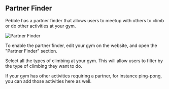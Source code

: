 ## Partner Finder

Pebble has a partner finder that allows users to meetup with others to climb or do other activities at your gym. 

![Partner Finder](../images/partner-finder.png)

To enable the partner finder, edit your gym on the website, and open the "Partner Finder" section. 

Select all the types of climbing at your gym. This will allow users to filter by the type of climbing they want to do. 

If your gym has other activities requiring a partner, for instance ping-pong, you can add those activities here as well.